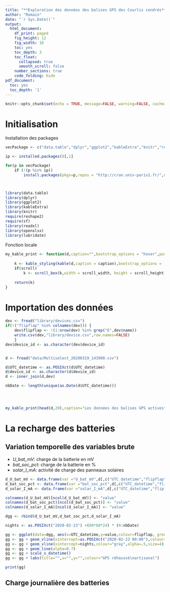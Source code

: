 ```yaml
---
title: "**Exploration des données des balises GPS des Courlis cendrés**"
author: "Romain"
date: "`r Sys.Date()`"
output:
  html_document:
    df_print: paged
    fig_height: 12
    fig_width: 16
    toc: yes
    toc_depth: 3
    toc_float:
      collapsed: true
      smooth_scroll: false
    number_sections: true
    code_folding: hide
pdf_document:
  toc: yes
  toc_depth: '1'
---
```



```r
knitr::opts_chunk$set(echo = TRUE, message=FALSE, warning=FALSE, cache=TRUE,eval=TRUE)
```

# Initialisation

Installation des packages
```r
vecPackage <- c("data.table","dplyr","ggplot2","kableExtra","knitr","reshape2","sf","readxl","openxlsx")

ip <- installed.packages()[,1]

for(p in vecPackage)
    if (!(p %in% ip))
        install.packages(pkgs=p,repos = "http://cran.univ-paris1.fr/",dependencies=TRUE)



library(data.table)
library(dplyr)
library(ggplot2)
library(kableExtra)
library(knitr)
require(reshape2)
require(sf)
library(readxl)
library(openxlsx)
library(lubridate)

```


Fonction locale

```r

my_kable_print <- function(d,caption="",bootstrap_options = "hover",position="center" , font_size=11,full_width = FALSE,fixed_thead = TRUE,scroll=TRUE,scroll_height = "300px", scroll_width = "100%") {
    
    k <- kable_styling(kable(d,caption = caption),bootstrap_options = ,bootstrap_options, full_width = full_width,fixed_thead = fixed_thead, position=position,font_size=font_size)
    if(scroll) 
        k <- scroll_box(k,width = scroll_width, height = scroll_height)
   
    return(k)
}

```



# Importation des données 

```r

dev <- fread("library/devices.csv")
if(!("flipflap" %in% colnames(dev))) {
    dev$flipflap <- !(1:nrow(dev) %in% grep("E",dev$name))
    write.csv(dev,"library/device.csv",row.names=FALSE)
    }
dev$device_id <- as.character(dev$device_id)


d <- fread("data/Multiselect_20200319_143900.csv")

d$UTC_datetime <- as.POSIXct(d$UTC_datetime)
d$device_id <- as.character(d$device_id)
d <- inner_join(d,dev)

nbDate <- length(unique(as.Date(d$UTC_datetime)))




my_kable_print(head(d,20),caption="Les données des balises GPS actives")


```

# La recharge des batteries

## Variation temporelle des variables brute


* _U\_bat\_mV_: charge de la batterie en mV
* _bat\_soc\_pct_: charge de la batterie en %
* _solar_I_mA_: activité de charge des panneaux solaires

```r



d_U_bat_mV <- data.frame(var ="U_bat_mV",d[,c("UTC_datetime","flipflap","device_id","U_bat_mV")])
d_bat_soc_pct <- data.frame(var ="bat_soc_pct",d[,c("UTC_datetime","flipflap","device_id","bat_soc_pct")])
d_solar_I_mA <- data.frame(var ="solar_I_mA",d[,c("UTC_datetime","flipflap","device_id","solar_I_mA")])

colnames(d_U_bat_mV)[ncol(d_U_bat_mV)] <- "value"
colnames(d_bat_soc_pct)[ncol(d_bat_soc_pct)] <- "value"
colnames(d_solar_I_mA)[ncol(d_solar_I_mA)] <- "value"

dgg <- rbind(d_U_bat_mV,d_bat_soc_pct,d_solar_I_mA)

nights <- as.POSIXct("2020-02-23") +(60*60*24) * (0:nbDate)

```

```r


gg <- ggplot(data=dgg, aes(x=UTC_datetime,y=value,colour=flipflap, group=device_id)) + facet_grid(var~.,scales="free_y")
gg <- gg + geom_vline(xintercept=as.POSIXct("2020-02-23 00:00"),colour="red",size=1.5)
gg <- gg + geom_vline(xintercept=nights,colour="gray",alpha=.5,size=4)
gg <- gg + geom_line(alpha=0.7)
gg <- gg + scale_x_datetime()
gg <- gg + labs(title="",x="",y="",colour="GPS réhaussé\nartisanal")

print(gg)


```


## Charge journalière des batteries
